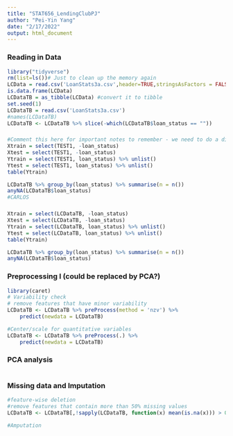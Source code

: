 ```yaml
---
title: "STAT656_LendingClubPJ"
author: "Pei-Yin Yang"
date: "2/17/2022"
output: html_document
---
```

### Reading in Data

```r
library("tidyverse")
rm(list=ls())# Just to clean up the memory again
LCData = read.csv('LoanStats3a.csv',header=TRUE,stringsAsFactors = FALSE)
is.data.frame(LCData)
LCDataTB = as_tibble(LCData) #convert it to tibble
set.seed(1)
LCDataTB = read.csv('LoanStats3a.csv')
#names(LCDataTB)
LCDataTB <- LCDataTB %>% slice(-which(LCDataTB$loan_status == ""))
```


###

```r
#Comment this here for important notes to remember - we need to do a different selection on the Y test
Xtrain = select(TEST1, -loan_status)
Xtest = select(TEST1, -loan_status)
Ytrain = select(TEST1, loan_status) %>% unlist()
Ytest = select(TEST1, loan_status) %>% unlist()
table(Ytrain)

LCDataTB %>% group_by(loan_status) %>% summarise(n = n())
anyNA(LCDataTB$loan_status)
#CARLOS
```

###

```r
Xtrain = select(LCDataTB, -loan_status)
Xtest = select(LCDataTB, -loan_status)
Ytrain = select(LCDataTB, loan_status) %>% unlist()
Ytest = select(LCDataTB, loan_status) %>% unlist()
table(Ytrain)

LCDataTB %>% group_by(loan_status) %>% summarise(n = n())
anyNA(LCDataTB$loan_status)
```


### Preprocessing I (could be replaced by PCA?)

```r
library(caret)
# Variability check
# remove features that have minor variability
LCDataTB <- LCDataTB %>% preProcess(method = 'nzv') %>%
    predict(newdata = LCDataTB)

#Center/scale for quantitative variables
LCDataTB <- LCDataTB %>% preProcess(.) %>%
    predict(newdata = LCDataTB)

```

### PCA analysis

```r

```


### Missing data and Imputation

```r
#feature-wise deletion
#remove features that contain more than 50% missing values
LCDataTB <- LCDataTB[,!sapply(LCDataTB, function(x) mean(is.na(x))) > 0.5]

#Amputation


```







